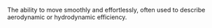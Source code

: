
The ability to move smoothly and effortlessly, often used to describe aerodynamic or hydrodynamic efficiency.
